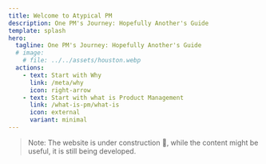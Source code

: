 ```yaml
---
title: Welcome to Atypical PM
description: One PM's Journey: Hopefully Another's Guide
template: splash
hero:
  tagline: One PM's Journey: Hopefully Another's Guide
  # image:
    # file: ../../assets/houston.webp
  actions:
    - text: Start with Why
      link: /meta/why
      icon: right-arrow
    - text: Start with what is Product Management
      link: /what-is-pm/what-is
      icon: external
      variant: minimal
---
```



> Note: The website is under construction 🚧, while the content might be useful, it is still being developed.
